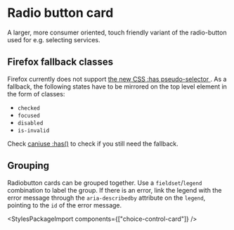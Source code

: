 
<Meta of={RadiobuttonCardStories} />

# Radio button card

<div className="lead">
  A larger, more consumer oriented, touch friendly variant of the radio-button used for e.g.
  selecting services.
</div>

<div className="alert alert-info">
  <h2 class="h5">Firefox fallback classes</h2>
  Firefox currently does not support <a href="https://developer.mozilla.org/en-US/docs/Web/CSS/:has">
  the new <abbr title="Cascading Style Sheets">CSS</abbr> :has pseudo-selector
</a>. As a fallback, the following states have to be mirrored on the top level element in the form
  of classes:
  <ul>
    <li>
      <code>checked</code>
    </li>
    <li>
      <code>focused</code>
    </li>
    <li>
      <code>disabled</code>
    </li>
    <li>
      <code>is-invalid</code>
    </li>
  </ul>
  Check <a href="https://caniuse.com/css-has">caniuse :has()</a> to check if you still need the fallback.
</div>

<Canvas of={RadiobuttonCardStories.Default} />
<div className="hide-col-default">
  <Controls of={RadiobuttonCardStories.Default} />
</div>

## Grouping

Radiobutton cards can be grouped together. Use a `fieldset`/`legend` combination to label the group. If there is an error, link the legend with the error message through the `aria-describedby` attribute on the `legend`, pointing to the `id` of the error message.

<Canvas of={RadiobuttonCardStories.Group} />
<div className="hide-col-default">
  <Controls of={RadiobuttonCardStories.Group} />
</div>

<StylesPackageImport components={["choice-control-card"]} />
